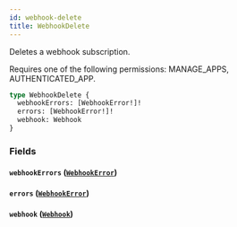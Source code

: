 ```yaml
---
id: webhook-delete
title: WebhookDelete
---
```


Deletes a webhook subscription.

Requires one of the following permissions: MANAGE_APPS, AUTHENTICATED_APP.

```graphql
type WebhookDelete {
  webhookErrors: [WebhookError!]!
  errors: [WebhookError!]!
  webhook: Webhook
}
```

### Fields

#### `webhookErrors` ([`WebhookError`](../../../developer/api-reference/objects/webhook-error))

#### `errors` ([`WebhookError`](../../../developer/api-reference/objects/webhook-error))

#### `webhook` ([`Webhook`](../../../developer/api-reference/objects/webhook))
